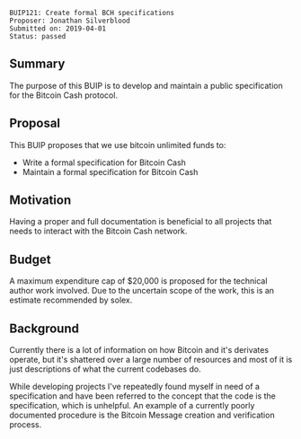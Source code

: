 <pre>
BUIP121: Create formal BCH specifications
Proposer: Jonathan Silverblood
Submitted on: 2019-04-01
Status: passed
</pre>

==Summary==
The purpose of this BUIP is to develop and maintain a public specification for the Bitcoin Cash protocol.

==Proposal==
This BUIP proposes that we use bitcoin unlimited funds to:
* Write a formal specification for Bitcoin Cash
* Maintain a formal specification for Bitcoin Cash

==Motivation==
Having a proper and full documentation is beneficial to all projects that needs to interact with the Bitcoin Cash network.

==Budget==
A maximum expenditure cap of $20,000 is proposed for the technical author work involved.
Due to the uncertain scope of the work, this is an estimate recommended by solex.

==Background==
Currently there is a lot of information on how Bitcoin and it's derivates operate, but it's shattered over a large number of resources and most of it is just descriptions of what the current codebases do.

While developing projects I've repeatedly found myself in need of a specification and have been referred to the concept that the code is the specification, which is unhelpful. An example of a currently poorly documented procedure is the Bitcoin Message creation and verification process.

